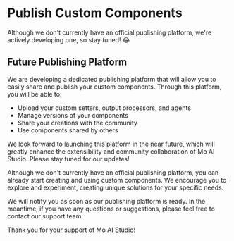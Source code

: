 # Publish Custom Components

Although we don't currently have an official publishing platform, we're actively developing one, so stay tuned! 😂

## Future Publishing Platform

We are developing a dedicated publishing platform that will allow you to easily share and publish your custom components. Through this platform, you will be able to:

- Upload your custom setters, output processors, and agents
- Manage versions of your components
- Share your creations with the community
- Use components shared by others

We look forward to launching this platform in the near future, which will greatly enhance the extensibility and community collaboration of Mo AI Studio. Please stay tuned for our updates!

Although we don't currently have an official publishing platform, you can already start creating and using custom components. We encourage you to explore and experiment, creating unique solutions for your specific needs.

We will notify you as soon as our publishing platform is ready. In the meantime, if you have any questions or suggestions, please feel free to contact our support team.

Thank you for your support of Mo AI Studio!